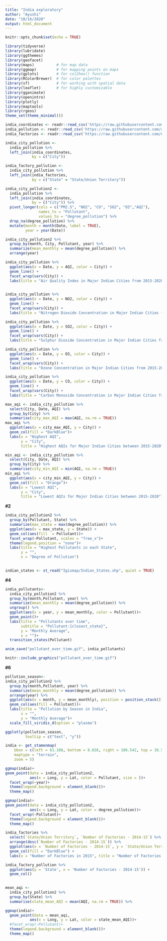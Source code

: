 ```yaml
---
title: "India exploratory"
author: "Ayushi"
date: "10/16/2020"
output: html_document
---
```


```r
knitr::opts_chunk$set(echo = TRUE)
```

```r
library(tidyverse)
library(lubridate)     
library(ggthemes)      
library(geofacet)     
library(maps)          # for map data
library(ggmap)         # for mapping points on maps
library(gplots)        # for col2hex() function
library(RColorBrewer)  # for color palettes
library(sf)            # for working with spatial data
library(leaflet)       # for highly customizable
library(gganimate)
library(openintro)
library(plotly)
library(maptools)
library(rgeos)
theme_set(theme_minimal())
```



```r
india_coordinates <- readr::read_csv('https://raw.githubusercontent.com/ayushi98/DS-project/main/Indian%20Cities%20Database.csv') #For Indian Cities' Latitude and Longitude
india_pollution <- readr::read_csv('https://raw.githubusercontent.com/ayushi98/DS-project/main/city_day.csv') #For Indian Cities' Pollution Levels
india_factories <- readr::read_csv('https://raw.githubusercontent.com/nicolehiggins/Pollution_Project/main/india_factory_data.csv') #For Indian Factories Data
```

```r
india_city_pollution <-
  india_pollution %>% 
  left_join(india_coordinates,
            by = c("City")) 
```

```r
india_factory_pollution <-
  india_city_pollution %>% 
  left_join(india_factories,
            by = c("State" = "State/Union Territory"))
```

```r
india_city_pollution2 <-
  india_pollution %>% 
  left_join(india_coordinates,
            by = c("City")) %>% 
  pivot_longer(cols = c("PM2.5", "NO2", "CO", "SO2", "O3","AQI"),
               names_to = "Pollutant",
               values_to = "degree_pollution") %>% 
  drop_na(degree_pollution) %>% 
  mutate(month = month(Date, label = TRUE),
         year = year(Date)) 

```


```r
india_city_pollution2 %>% 
  group_by(month, City, Pollutant, year) %>% 
  summarize(mean_monthly = mean(degree_pollution)) %>% 
  arrange(year)
```

```r
india_city_pollution %>% 
  ggplot(aes(x = Date, y = AQI, color = City)) +
  geom_line() +
  facet_wrap(vars(City)) +
  labs(title = "Air Quality Index in Major Indian Cities from 2015-2020")
 
```

```r
india_city_pollution %>% 
  ggplot(aes(x = Date, y = NO2, color = City)) +
  geom_line() +
  facet_wrap(vars(City)) +
  labs(title = "Nitrogen Dioxide Concentration in Major Indian Cities from 2015-2020")
```

```r
india_city_pollution %>% 
  ggplot(aes(x = Date, y = SO2, color = City)) +
  geom_line() +
  facet_wrap(vars(City)) +
  labs(title = "Sulphur Dioxide Concentration in Major Indian Cities from 2015-2020")
```

```r
india_city_pollution %>% 
  ggplot(aes(x = Date, y = O3, color = City)) +
  geom_line() +
  facet_wrap(vars(City)) +
  labs(title = "Ozone Concentration in Major Indian Cities from 2015-2020")
```

```r
india_city_pollution %>% 
  ggplot(aes(x = Date, y = CO, color = City)) +
  geom_line() +
  facet_wrap(vars(City)) +
  labs(title = "Carbon Monoxide Concentration in Major Indian Cities from 2015-2020")
```
```r
max_aqi <- india_city_pollution %>%
  select(City, Date, AQI) %>% 
  group_by(City) %>% 
  summarise(city_max_AQI = max(AQI, na.rm = TRUE)) 
max_aqi %>% 
  ggplot(aes(x = city_max_AQI, y = City)) +
  geom_col(fill = "DarkBlue")+
  labs(x = "Highest AQI", 
       y = "City",
       title = "Highest AQIs for Major Indian Cities between 2015-2020")
```

```r
min_aqi <- india_city_pollution %>%
  select(City, Date, AQI) %>% 
  group_by(City) %>% 
  summarise(city_min_AQI = min(AQI, na.rm = TRUE)) 
min_aqi %>% 
  ggplot(aes(x = city_min_AQI, y = City)) +
  geom_col(fill = "Orange")+
  labs(x = "Lowest AQI", 
       y = "City",
       title = "Lowest AQIs for Major Indian Cities between 2015-2020")
```
**#2**

```r
india_city_pollution2 %>% 
  group_by(Pollutant, State) %>% 
  summarize(max_state = max(degree_pollution)) %>% 
  ggplot(aes(x = max_state, y = State)) +
  geom_col(aes(fill  = Pollutant))+
  facet_wrap(~Pollutant, scales = "free_x")+
  theme(legend.position = "none")+
  labs(title = "Highest Pollutants in each State",
       y = "",
       x = "Degree of Pollution")
  
```

```r
indian_states <- st_read("Igismap/Indian_States.shp", quiet = TRUE)
```

**#4**
```r
india_pollutants<-
  india_city_pollution2 %>% 
  group_by(month,Pollutant, year) %>% 
  summarize(mean_monthly = mean(degree_pollution)) %>%
  ungroup() %>% 
  ggplot(aes(x = year, y = mean_monthly, color = Pollutant))+
  geom_point()+
  labs(title = "Pollutants over time",
       subtitle = "Pollutant:{closest_state}",
       y = "Monthly Average",
       x = "")+
  transition_states(Pollutant)

anim_save("pollutant_over_time.gif", india_pollutants)  
```

```r
knitr::include_graphics("pollutant_over_time.gif")
```


**#6**
```r
pollution_season<-
india_city_pollution2 %>% 
  group_by(month,Pollutant, year) %>% 
  summarize(mean_monthly = mean(degree_pollution)) %>%
  arrange(year) %>% 
  ggplot(aes(x = month, y = mean_monthly), position = position_stack())+
  geom_col(aes(fill = Pollutant))+
  labs(title = "Pollution by Season in India",
       x = "",
       y = "Monthly Average")+
  scale_fill_viridis_d(option = "plasma")

ggplotly(pollution_season,
         tooltip = c("text", "y"))
```


```r
india <- get_stamenmap(
    bbox = c(left = 61.188, bottom = 8.026, right = 106.542, top = 36.502), 
    maptype = "terrain",
    zoom = 5)

ggmap(india)+
geom_point(data = india_city_pollution2,
           aes(x = Long, y = Lat, color = Pollutant, size = ))+
  facet_wrap(~year)+
  theme(legend.background = element_blank())+
  theme_map()
```

```r
ggmap(india)+
geom_point(data = india_city_pollution2, 
           aes(x = Long, y = Lat, color = degree_pollution))+
  facet_wrap(~Pollutant)+
  theme(legend.background = element_blank())+
  theme_map()
```

```r
india_factories %>% 
  select(`State/Union Territory`, `Number of Factories - 2014-15`) %>% 
  arrange(desc(`Number of Factories - 2014-15`)) %>% 
  ggplot(aes(x = `Number of Factories - 2014-15`, y = `State/Union Territory`)) +
  geom_col(fill = "DarkBlue") +
  labs(x = "Number of Factories in 2015", title = "Number of Factories in Indian States")

```

```r
india_factory_pollution %>% 
  ggplot(aes(y = 'State', x = 'Number of Factories - 2014-15')) +
  geom_col()
  
```


```r
mean_aqi <- 
  india_city_pollution2 %>%
  group_by(State) %>% 
  summarise(state_mean_AQI = mean(AQI, na.rm = TRUE)) %>% 

ggmap(india)+
  geom_point(data = mean_aqi, 
           aes(x = Long, y = Lat, color = state_mean_AQI))+
  #facet_wrap(~Pollutant)+
  theme(legend.background = element_blank())+
  theme_map()
```